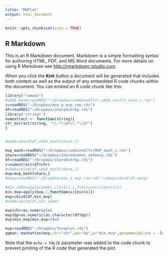 ```yaml
---
title: "MHPlot"
output: html_document
---
```


```r
knitr::opts_chunk$set(echo = TRUE)
```

## R Markdown

This is an R Markdown document. Markdown is a simple formatting syntax for authoring HTML, PDF, and MS Word documents. For more details on using R Markdown see <http://rmarkdown.rstudio.com>.

When you click the **Knit** button a document will be generated that includes both content as well as the output of any embedded R code chunks within the document. You can embed an R code chunk like this:

```r
library("ramwas")
#ukbb_mash=readRDS("~/Dropbox/combinedlfsr_ukbb_newfit_mash_v.rds")
z=readRDS("~/Dropbox/max_p_mvp_raw.rds")
df=readRDS("~/Dropbox/sharedchrbp.rds")
library('stringr')
numextract <- function(string){
str_extract(string, "\\-*\\d+\\.*\\d*")
}


#ukbb=cbind(df,ukbb_mash[share,])

mvp_mash=readRDS("~/Dropbox/combinedlfsrMVP_mash_v.rds")
share=readRDS("~/Dropbox/sharednames_ukbbmvp.rds")
df=readRDS("~/Dropbox/sharedchrbp.rds")
c=numextract(df$chr)
#ukbb=cbind(df,ukbb_mash[share,])
mvp=mvp_mash[share,]
#maxp=readRDS("~/Dropbox/max_p_mvp_raw.rds");maxp=cbind(df,maxp)

#min_ukbb=apply(ukbb[,c(3:6)],1,function(x){min(x)})
min_mvp=apply(mvp,1,function(x){min(x)})
mvp=cbind(df,min_mvp)
#ukbb=cbind(df,min_ukbb)

mvp$chr=as.numeric(c)
mvp$bp=as.numeric(as.character(df$bp))
mvp$min_mvp[min_mvp<0]=0

mvp=readRDS("~/Dropbox/formplot.rds")
qqman::manhattan(mvp,chr="chr",bp="bp",p="min_mvp",genomewideline = -log10(5e-1),ylim=c(0,100))
```

Note that the `echo = FALSE` parameter was added to the code chunk to prevent printing of the R code that generated the plot.
